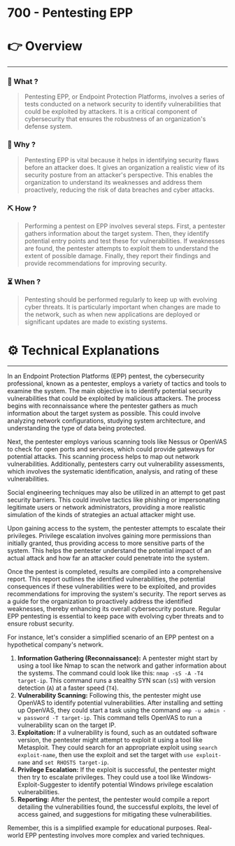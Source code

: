 # 700 - Pentesting EPP


# 👉 Overview

---

### 👀 What ?

> Pentesting EPP, or Endpoint Protection Platforms, involves a series of tests conducted on a network security to identify vulnerabilities that could be exploited by attackers. It is a critical component of cybersecurity that ensures the robustness of an organization's defense system.
> 

### 🧐 Why ?

> Pentesting EPP is vital because it helps in identifying security flaws before an attacker does. It gives an organization a realistic view of its security posture from an attacker's perspective. This enables the organization to understand its weaknesses and address them proactively, reducing the risk of data breaches and cyber attacks.
> 

### ⛏️ How ?

> Performing a pentest on EPP involves several steps. First, a pentester gathers information about the target system. Then, they identify potential entry points and test these for vulnerabilities. If weaknesses are found, the pentester attempts to exploit them to understand the extent of possible damage. Finally, they report their findings and provide recommendations for improving security.
> 

### ⏳ When ?

> Pentesting should be performed regularly to keep up with evolving cyber threats. It is particularly important when changes are made to the network, such as when new applications are deployed or significant updates are made to existing systems.
> 

# ⚙️ Technical Explanations

---

In an Endpoint Protection Platforms (EPP) pentest, the cybersecurity professional, known as a pentester, employs a variety of tactics and tools to examine the system. The main objective is to identify potential security vulnerabilities that could be exploited by malicious attackers. The process begins with reconnaissance where the pentester gathers as much information about the target system as possible. This could involve analyzing network configurations, studying system architecture, and understanding the type of data being protected.

Next, the pentester employs various scanning tools like Nessus or OpenVAS to check for open ports and services, which could provide gateways for potential attacks. This scanning process helps to map out network vulnerabilities. Additionally, pentesters carry out vulnerability assessments, which involves the systematic identification, analysis, and rating of these vulnerabilities.

Social engineering techniques may also be utilized in an attempt to get past security barriers. This could involve tactics like phishing or impersonating legitimate users or network administrators, providing a more realistic simulation of the kinds of strategies an actual attacker might use.

Upon gaining access to the system, the pentester attempts to escalate their privileges. Privilege escalation involves gaining more permissions than initially granted, thus providing access to more sensitive parts of the system. This helps the pentester understand the potential impact of an actual attack and how far an attacker could penetrate into the system.

Once the pentest is completed, results are compiled into a comprehensive report. This report outlines the identified vulnerabilities, the potential consequences if these vulnerabilities were to be exploited, and provides recommendations for improving the system's security. The report serves as a guide for the organization to proactively address the identified weaknesses, thereby enhancing its overall cybersecurity posture. Regular EPP pentesting is essential to keep pace with evolving cyber threats and to ensure robust security.

For instance, let's consider a simplified scenario of an EPP pentest on a hypothetical company's network.

1. **Information Gathering (Reconnaissance):** A pentester might start by using a tool like Nmap to scan the network and gather information about the systems. The command could look like this: `nmap -sS -A -T4 target-ip`. This command runs a stealthy SYN scan (`sS`) with version detection (`A`) at a faster speed (`T4`).
2. **Vulnerability Scanning:** Following this, the pentester might use OpenVAS to identify potential vulnerabilities. After installing and setting up OpenVAS, they could start a task using the command `omp -u admin -w password -T target-ip`. This command tells OpenVAS to run a vulnerability scan on the target IP.
3. **Exploitation:** If a vulnerability is found, such as an outdated software version, the pentester might attempt to exploit it using a tool like Metasploit. They could search for an appropriate exploit using `search exploit-name`, then use the exploit and set the target with `use exploit-name` and `set RHOSTS target-ip`.
4. **Privilege Escalation:** If the exploit is successful, the pentester might then try to escalate privileges. They could use a tool like Windows-Exploit-Suggester to identify potential Windows privilege escalation vulnerabilities.
5. **Reporting:** After the pentest, the pentester would compile a report detailing the vulnerabilities found, the successful exploits, the level of access gained, and suggestions for mitigating these vulnerabilities.

Remember, this is a simplified example for educational purposes. Real-world EPP pentesting involves more complex and varied techniques.
